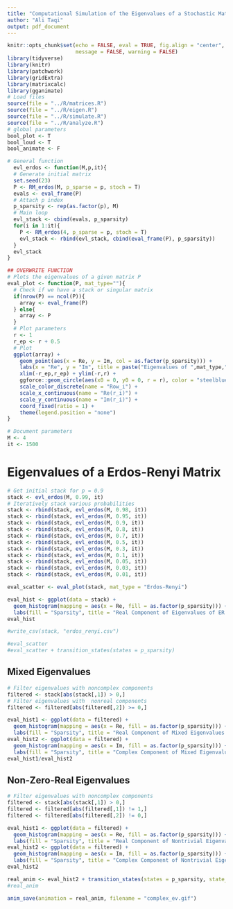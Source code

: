 ```yaml
---
title: "Computational Simulation of the Eigenvalues of a Stochastic Matrix"
author: "Ali Taqi"
output: pdf_document
---
```


```r
knitr::opts_chunk$set(echo = FALSE, eval = TRUE, fig.align = "center", 
                      message = FALSE, warning = FALSE)
library(tidyverse)
library(knitr)
library(patchwork)
library(gridExtra)
library(matrixcalc)
library(gganimate)
# Load files
source(file = "../R/matrices.R")
source(file = "../R/eigen.R")
source(file = "../R/simulate.R")
source(file = "../R/analyze.R")
# global parameters
bool_plot <- T
bool_loud <- T
bool_animate <- F
```

```r
# General function
  evl_erdos <- function(M,p,it){
  # Generate initial matrix
  set.seed(23)
  P <- RM_erdos(M, p_sparse = p, stoch = T)
  evals <- eval_frame(P)
  # Attach p index
  p_sparsity <- rep(as.factor(p), M)
  # Main loop
  evl_stack <- cbind(evals, p_sparsity)
  for(i in 1:it){
    P <- RM_erdos(4, p_sparse = p, stoch = T)
    evl_stack <- rbind(evl_stack, cbind(eval_frame(P), p_sparsity))
  }
  evl_stack
}
```

```r
## OVERWRITE FUNCTION
# Plots the eigenvalues of a given matrix P
eval_plot <- function(P, mat_type=""){
  # Check if we have a stack or singular matrix
  if(nrow(P) == ncol(P)){
    array <- eval_frame(P)
  } else{
    array <- P 
  }
  # Plot parameters
  r <- 1
  r_ep <- r + 0.5
  # Plot
  ggplot(array) + 
    geom_point(aes(x = Re, y = Im, col = as.factor(p_sparsity))) + 
    labs(x = "Re", y = "Im", title = paste("Eigenvalues of ",mat_type," Matrix",sep = "")) +
    xlim(-r_ep,r_ep) + ylim(-r,r) +
    ggforce::geom_circle(aes(x0 = 0, y0 = 0, r = r), color = "steelblue") +
    scale_color_discrete(name = "Row_i") +
    scale_x_continuous(name = "Re(r_i)") +
    scale_y_continuous(name = "Im(r_i)") +
    coord_fixed(ratio = 1) +
    theme(legend.position = "none")
}
```


```r
# Document parameters
M <- 4
it <- 1500
```

# Eigenvalues of a Erdos-Renyi Matrix

```r
# Get initial stack for p = 0.9
stack <- evl_erdos(M, 0.99, it)
# Iteratively stack various probabilities
stack <- rbind(stack, evl_erdos(M, 0.98, it))
stack <- rbind(stack, evl_erdos(M, 0.95, it))
stack <- rbind(stack, evl_erdos(M, 0.9, it))
stack <- rbind(stack, evl_erdos(M, 0.8, it))
stack <- rbind(stack, evl_erdos(M, 0.7, it))
stack <- rbind(stack, evl_erdos(M, 0.5, it))
stack <- rbind(stack, evl_erdos(M, 0.3, it))
stack <- rbind(stack, evl_erdos(M, 0.1, it))
stack <- rbind(stack, evl_erdos(M, 0.05, it))
stack <- rbind(stack, evl_erdos(M, 0.03, it))
stack <- rbind(stack, evl_erdos(M, 0.01, it))
```

```r
eval_scatter <- eval_plot(stack, mat_type = "Erdos-Renyi")
```

```r
eval_hist <- ggplot(data = stack) + 
  geom_histogram(mapping = aes(x = Re, fill = as.factor(p_sparsity))) +
  labs(fill = "Sparsity", title = "Real Component of Eigenvalues of ER Matrices")
eval_hist
```

```r
#write_csv(stack, "erdos_renyi.csv")
```

```r
#eval_scatter
#eval_scatter + transition_states(states = p_sparsity)
```

## Mixed Eigenvalues

```r
# Filter eigenvalues with noncomplex components
filtered <- stack[abs(stack[,1]) > 0,]
# Filter eigenvalues with  nonreal components
filtered <- filtered[abs(filtered[,2]) >= 0,]
```

```r
eval_hist1 <- ggplot(data = filtered) + 
  geom_histogram(mapping = aes(x = Re, fill = as.factor(p_sparsity))) +
  labs(fill = "Sparsity", title = "Real Component of Mixed Eigenvalues of ER Matrices")
eval_hist2 <- ggplot(data = filtered) + 
  geom_histogram(mapping = aes(x = Im, fill = as.factor(p_sparsity))) +
  labs(fill = "Sparsity", title = "Complex Component of Mixed Eigenvalues of ER Matrices")
eval_hist1/eval_hist2
```

## Non-Zero-Real Eigenvalues

```r
# Filter eigenvalues with noncomplex components
filtered <- stack[abs(stack[,1]) > 0,]
filtered <- filtered[abs(filtered[,1]) != 1,]
filtered <- filtered[abs(filtered[,2]) != 0,]
```

```r
eval_hist1 <- ggplot(data = filtered) + 
  geom_histogram(mapping = aes(x = Re, fill = as.factor(p_sparsity))) +
  labs(fill = "Sparsity", title = "Real Component of Nontrivial Eigenvalues")
eval_hist2 <- ggplot(data = filtered) + 
  geom_histogram(mapping = aes(x = Im, fill = as.factor(p_sparsity))) +
  labs(fill = "Sparsity", title = "Complex Component of Nontrivial Eigenvalues")
eval_hist2
```

```r
real_anim <- eval_hist2 + transition_states(states = p_sparsity, state_length = 0.05, transition_length = 0.05, wrap = FALSE)
#real_anim 
```

```r
anim_save(animation = real_anim, filename = "complex_ev.gif")
```

